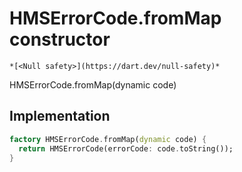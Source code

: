 # HMSErrorCode.fromMap constructor

    *[<Null safety>](https://dart.dev/null-safety)*

HMSErrorCode.fromMap(dynamic code)

## Implementation

```dart
factory HMSErrorCode.fromMap(dynamic code) {
  return HMSErrorCode(errorCode: code.toString());
}
```

